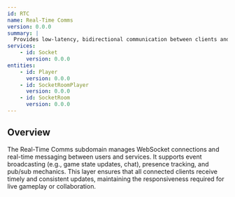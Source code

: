 ```yaml
---
id: RTC
name: Real-Time Comms
version: 0.0.0
summary: |
  Provides low-latency, bidirectional communication between clients and backend services using WebSockets.
services:
    - id: Socket
      version: 0.0.0
entities:
    - id: Player
      version: 0.0.0
    - id: SocketRoomPlayer
      version: 0.0.0
    - id: SocketRoom
      version: 0.0.0
---
```


## Overview

The Real-Time Comms subdomain manages WebSocket connections and real-time messaging between users and services.
It supports event broadcasting (e.g., game state updates, chat), presence tracking, and pub/sub mechanics.
This layer ensures that all connected clients receive timely and consistent updates, maintaining the responsiveness required for live gameplay or collaboration.

<NodeGraph />
